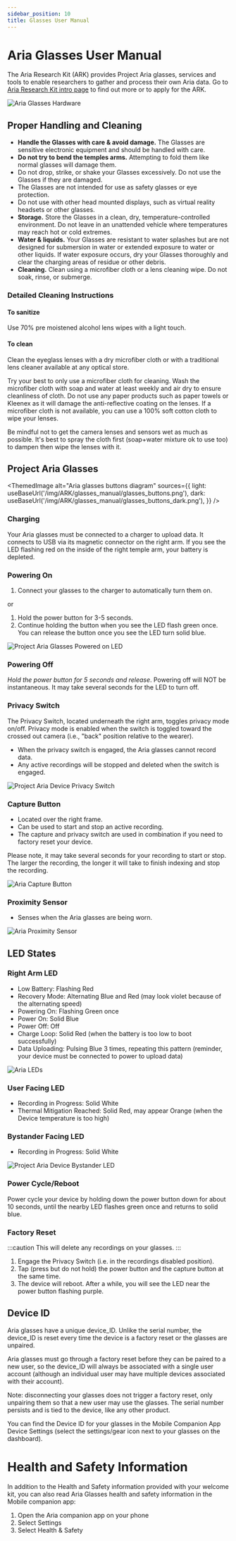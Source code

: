 ```yaml
---
sidebar_position: 10
title: Glasses User Manual
---
```

# Aria Glasses User Manual

The Aria Research Kit (ARK) provides Project Aria glasses, services and tools to enable researchers to gather and process their own Aria data. Go to [Aria Research Kit intro page](https://projectaria.com/research-kit/) to find out more or to apply for the ARK.

![Aria Glasses Hardware](/img/ARK/glasses_manual/aria_hardware.png)

## Proper Handling and Cleaning

- **Handle the Glasses with care & avoid damage.** The Glasses are sensitive electronic equipment and should be handled with care.
- **Do not try to bend the temples arms.** Attempting to fold them like normal glasses will damage them.
- Do not drop, strike, or shake your Glasses excessively. Do not use the Glasses if they are damaged.
- The Glasses are not intended for use as safety glasses or eye protection.
- Do not use with other head mounted displays, such as virtual reality headsets or other glasses.
- **Storage.** Store the Glasses in a clean, dry, temperature-controlled environment. Do not leave in an unattended vehicle where temperatures may reach hot or cold extremes.
- **Water & liquids.** Your Glasses are resistant to water splashes but are not designed for submersion in water or extended exposure to water or other liquids. If water exposure occurs, dry your Glasses thoroughly and clear the charging areas of residue or other debris.
- **Cleaning.** Clean using a microfiber cloth or a lens cleaning wipe. Do not soak, rinse, or submerge.


### Detailed Cleaning Instructions

#### To sanitize

Use 70% pre moistened alcohol lens wipes with a light touch.

#### To clean

Clean the eyeglass lenses with a dry microfiber cloth or with a traditional lens cleaner available at any optical store.

Try your best to only use a microfiber cloth for cleaning. Wash the microfiber cloth with soap and water at least weekly and air dry to ensure cleanliness of cloth. Do not use any paper products such as paper towels or Kleenex as it will damage the anti-reflective coating on the lenses. If a microfiber cloth is not available, you can use a 100% soft cotton cloth to wipe your lenses.

Be mindful not to get the camera lenses and sensors wet as much as possible. It's best to spray the cloth first (soap+water mixture ok to use too) to dampen then wipe the lenses with it.


##  Project Aria Glasses


<ThemedImage
  alt="Aria glasses buttons diagram"
  sources={{
    light: useBaseUrl('/img/ARK/glasses_manual/glasses_buttons.png'),
    dark: useBaseUrl('/img/ARK/glasses_manual/glasses_buttons_dark.png'),
  }}
/>

### Charging

Your Aria glasses must be connected to a charger to upload data. It connects to USB via its magnetic connector on the right arm. If you see the LED flashing red on the inside of the right temple arm, your battery is depleted.

### Powering On
1. Connect your glasses to the charger to automatically turn them on.

or

1. Hold the power button for 3-5 seconds.
2. Continue holding the button when you see the LED flash green once. You can release the button once you see the LED turn solid blue.

![Project Aria Glasses Powered on LED](/img/ARK/glasses_manual/aria_power_button.png)

### Powering Off

_Hold the power button for 5 seconds and release_.
Powering off will NOT be instantaneous. It may take several seconds for the LED to turn off.

### Privacy Switch

The Privacy Switch, located underneath the right arm, toggles privacy mode on/off. Privacy mode is enabled when the switch is toggled toward the crossed out camera (i.e., "back" position relative to the wearer).

* When the privacy switch is engaged, the Aria glasses cannot record data.
* Any active recordings will be stopped and deleted when the switch is engaged.

![Project Aria Device Privacy Switch](/img/ARK/glasses_manual/aria_privacy_switch.png)


### Capture Button

* Located over the right frame.
* Can be used to start and stop an active recording.
* The capture and privacy switch are used in combination if you need to factory reset your device.


Please note, it may take several seconds for your recording to start or stop. The larger the recording, the longer it will take to finish indexing and stop the recording.

![Aria Capture Button](/img/ARK/glasses_manual/aria_capture_button.png)

### Proximity Sensor

* Senses when the Aria glasses are being worn.

![Aria Proximity Sensor](/img/ARK/glasses_manual/aria_proximity_sensor.png)

## LED States

### Right Arm LED

* Low Battery: Flashing Red
* Recovery Mode: Alternating Blue and Red (may look violet because of the alternating speed)
* Powering On: Flashing Green once
* Power On: Solid Blue
* Power Off: Off
* Charge Loop: Solid Red (when the battery is too low to boot successfully)
* Data Uploading: Pulsing Blue 3 times, repeating this pattern (reminder, your device must be connected to power to upload data)

![Aria LEDs](/img/ARK/glasses_manual/aria_LEDS.png)


### User Facing LED

* Recording in Progress: Solid White
* Thermal Mitigation Reached: Solid Red, may appear Orange (when the Device temperature is too high)

### Bystander Facing LED

* Recording in Progress: Solid White

![Project Aria Device Bystander LED](/img/ARK/glasses_manual/bystander_LED.png)


### Power Cycle/Reboot

Power cycle your device by holding down the power button down for about 10 seconds, until the nearby LED flashes green once and returns to solid blue.


### Factory Reset

:::caution
This will delete any recordings on your glasses.
:::


1. Engage the Privacy Switch (i.e. in the recordings disabled position).
2. Tap (press but do not hold) the power button and the capture button at the same time.
3. The device will reboot. After a while, you will see the LED near the power button flashing purple.



## Device ID

Aria glasses have a unique device_ID. Unlike the serial number, the device_ID is reset every time the device is a factory reset or the glasses are unpaired.

Aria glasses must go through a factory reset before they can be paired to a new user, so the device_ID will always be associated with a single user account (although an individual user may have multiple devices associated with their account).

Note: disconnecting your glasses does not trigger a factory reset, only unpairing them so that a new user may use the glasses. The serial number persists and is tied to the device, like any other product.

You can find the Device ID for your glasses in the Mobile Companion App Device Settings (select the settings/gear icon next to your glasses on the dashboard).


# **Health and Safety Information**

In addition to the Health and Safety information provided with your welcome kit, you can also read Aria Glasses health and safety information in the Mobile companion app:

1. Open the Aria companion app on your phone
2. Select Settings
3. Select Health & Safety
